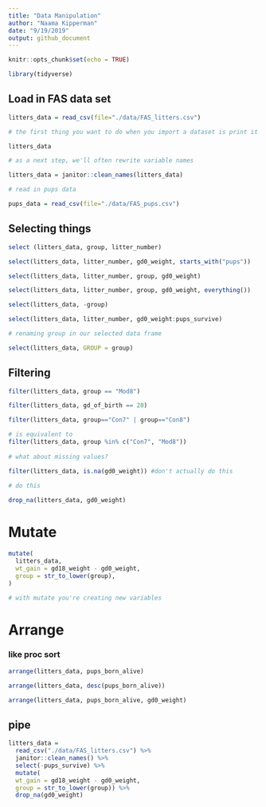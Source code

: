 ```yaml
---
title: "Data Manipulation"
author: "Naama Kipperman"
date: "9/19/2019"
output: github_document
---
```



```r
knitr::opts_chunk$set(echo = TRUE)

library(tidyverse)
```


## Load in FAS data set

``` r

litters_data = read_csv(file="./data/FAS_litters.csv")

# the first thing you want to do when you import a dataset is print it - gives you a sense of what's going on in the dataset

litters_data

# as a next step, we'll often rewrite variable names

litters_data = janitor::clean_names(litters_data)

# read in pups data

pups_data = read_csv(file="./data/FAS_pups.csv")


```


## Selecting things
``` r

select (litters_data, group, litter_number)

select(litters_data, litter_number, gd0_weight, starts_with("pups"))

select(litters_data, litter_number, group, gd0_weight)

select(litters_data, litter_number, group, gd0_weight, everything())

select(litters_data, -group)

select(litters_data, litter_number, gd0_weight:pups_survive)

# renaming group in our selected data frame

select(litters_data, GROUP = group)


```


## Filtering 
``` r

filter(litters_data, group == "Mod8")

filter(litters_data, gd_of_birth == 20)

filter(litters_data, group=="Con7" | group=="Con8")

# is equivalent to
filter(litters_data, group %in% c("Con7", "Mod8"))
       
# what about missing values?

filter(litters_data, is.na(gd0_weight)) #don't actually do this
       
# do this

drop_na(litters_data, gd0_weight)

```

# Mutate

``` r
mutate(
  litters_data,
  wt_gain = gd18_weight - gd0_weight,
  group = str_to_lower(group),
)

# with mutate you're creating new variables 

```

# Arrange
### like proc sort
``` r
arrange(litters_data, pups_born_alive)

arrange(litters_data, desc(pups_born_alive))

arrange(litters_data, pups_born_alive, gd0_weight)
```

## pipe

``` r
litters_data = 
  read_csv("./data/FAS_litters.csv") %>%
  janitor::clean_names() %>% 
  select(-pups_survive) %>% 
  mutate(
  wt_gain = gd18_weight - gd0_weight,
  group = str_to_lower(group)) %>% 
  drop_na(gd0_weight)
    

```
